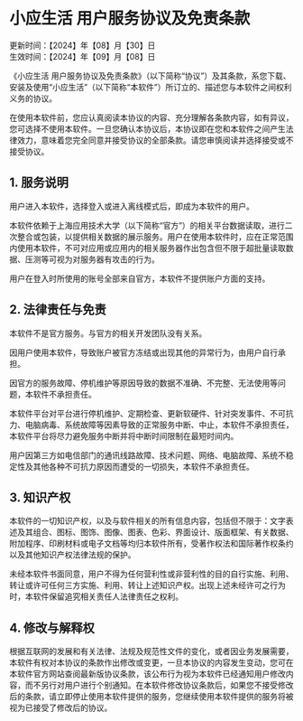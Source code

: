 # 小应生活 用户服务协议及免责条款
更新时间：【2024】年【08】月【30】日  
生效时间：【2024】年【09】月【08】日

《小应生活 用户服务协议及免责条款》（以下简称“协议”）及其条款，系您下载、安装及使用“小应生活”（以下简称“本软件”）所订立的、描述您与本软件之间权利义务的协议。

在使用本软件前，您应认真阅读本协议的内容、充分理解各条款内容，如有异议，您可选择不使用本软件。一旦您确认本协议后，本协议即在您和本软件之间产生法律效力，意味着您完全同意并接受协议的全部条款。请您审慎阅读并选择接受或不接受协议。

## 1. 服务说明
用户进入本软件，选择登入或进入离线模式后，即成为本软件的用户。

本软件依赖于上海应用技术大学（以下简称“官方”）的相关平台数据读取，进行二次整合或包装，以提供相关数据的展示服务。用户在使用本软件时，应在正常范围内使用本软件，不可对应用或应用内的相关服务器作出包含但不限于超批量读取数据、压测等可视为对服务器有攻击的行为。

用户在登入时所使用的账号全部来自官方，本软件不提供账户方面的支持。

## 2. 法律责任与免责
本软件不是官方服务。与官方的相关开发团队没有关系。

因用户使用本软件，导致账户被官方冻结或出现其他的异常行为，由用户自行承担。

因官方的服务故障、停机维护等原因导致的数据不准确、不完整、无法使用等问题，本软件不承担责任。

本软件平台对平台进行停机维护、定期检查、更新软硬件、针对突发事件、不可抗力、电脑病毒、系统故障等因素导致的正常服务中断、中止，本软件不承担责任，本软件平台将尽力避免服务中断并将中断时间限制在最短时间内。

用户因第三方如电信部门的通讯线路故障、技术问题、网络、电脑故障、系统不稳定性及其他各种不可抗力原因而遭受的一切损失，本软件不承担责任。

## 3. 知识产权
本软件的一切知识产权，以及与软件相关的所有信息内容，包括但不限于：文字表述及其组合、图标、图饰、图像、图表、色彩、界面设计、版面框架、有关数据、附加程序、印刷材料或电子文档等均归本软件所有，受著作权法和国际著作权条约以及其他知识产权法律法规的保护。

未经本软件书面同意，用户不得为任何营利性或非营利性的目的自行实施、利用、转让或许可任何三方实施、利用、转让上述知识产权。出现上述未经许可之行为时，本软件保留追究相关责任人法律责任之权利。

## 4. 修改与解释权
根据互联网的发展和有关法律、法规及规范性文件的变化，或者因业务发展需要，本软件有权对本协议的条款作出修改或变更，一旦本协议的内容发生变动，您可在本软件官方网站查阅最新版协议条款，该公布行为视为本软件已经通知用户修改内容，而不另行对用户进行个别通知。在本软件修改协议条款后，如果您不接受修改后的条款，请立即停止使用本软件提供的服务，您继续使用本软件提供的服务将被视为已接受了修改后的协议。
